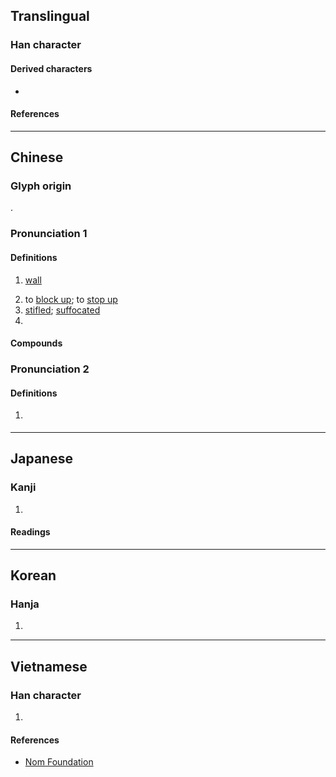 {{character info/new}}
==Translingual==

===Han character===
{{Han char|rn=32|rad=土|as=08|sn=11|four=44160|canj=GJKA|ids=⿰土者}}

====Derived characters====
* {{l|mul|𧹻}}

====References====
{{Han ref|kx=0234.090|dkj=05279|dj=0472.030|hdz=10448.070|uh=5835}}

----

==Chinese==
{{zh-forms}}

===Glyph origin===
{{Han etym}}
{{Han compound|土|者|c1=s|c2=p|ls=psc}}.

===Pronunciation 1===
{{zh-pron
|m=dǔ
|ma=Zh-du.ogg
|c=dou2
|h=pfs=tù
|md=dū
|mn=tó͘
|mn-t=du2
|w=2tu
|mc=1
|oc=1+2,2
|cat=n,v,a,cls
}}

====Definitions====
{{zh-hanzi}}

# [[wall]]
#: {{zh-x|觀者如堵|a '''wall''' of spectators}}
# to [[block up]]; to [[stop up]]
# [[stifled]]; [[suffocated]]
# {{zh-classifier|[[wall]]s|cat=y}}

====Compounds====
{{zh-der|fold=1|堵人|堵嘴|圍堵|堵牆|堵頭|堵塞|堵心|安堵樂業|對堵|傳神阿堵|堵喪|安堵如故|安堵|堵門兒|堵得慌|環堵|當堵|按堵如故|百堵皆作|百堵|環堵蕭然|防堵|阿堵物|阿堵|觀者如堵|七堵|堵城}}

===Pronunciation 2===
{{zh-pron
|m=zhě
|c=ze2
|mc=2
|oc=n,1
|cat=pn
}}

====Definitions====
{{zh-hanzi}}

# {{zh-div|河}} {{w|Du River|Zhe or Du River}} {{gloss|river in [[Hubei]] Province, China}}

{{zh-cat|Elementary}}

----

==Japanese==

===Kanji===
{{ja-kanji|grade=|rs=土09}}

# {{defn|lang=ja|sort=土09}}

====Readings====
{{ja-readings
|on=と
|kun=かき-
}}

----

==Korean==

===Hanja===
{{ko-hanja|hangeul=도|rv=do|mr=to}}

# {{defn|lang=ko|sort=土09}}

----

==Vietnamese==

===Han character===
{{vi-hantu|[[đổ]]|rs=土09}}

# {{defn|lang=vi|sort=土09}}

====References====
* [http://nomfoundation.org/common/nom_details.php?codepoint=5835 Nom Foundation]